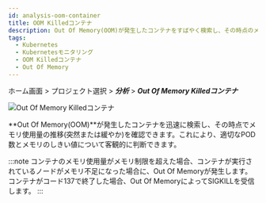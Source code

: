 ```yaml
---
id: analysis-oom-container
title: OOM Killedコンテナ
description: Out Of Memory(OOM)が発生したコンテナをすばやく検索し、その時点のメモリ使用量の変化を確認できます。
tags:
  - Kubernetes
  - Kubernetesモニタリング
  - OOM Killedコンテナ
  - Out Of Memory
---
```


ホーム画面 > プロジェクト選択 > **_分析_** > **_Out Of Memory Killedコンテナ_**

![Out Of Memory Killedコンテナ](https://img.whatap.io/media/images/whatap_kubernetes_analysis_oom_container.png)

**Out Of Memory(OOM)**が発生したコンテナを迅速に検索し、その時点でメモリ使用量の推移(突然または緩やか)を確認できます。これにより、適切なPOD数とメモリのしきい値について客観的に判断できます。

:::note
コンテナのメモリ使用量がメモリ制限を超えた場合、コンテナが実行されているノードがメモリ不足になった場合に、Out Of Memoryが発生します。コンテナがコード137で終了した場合、Out Of MemoryによってSIGKILLを受信します。
:::
